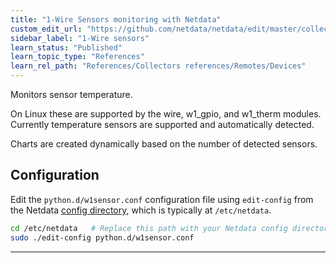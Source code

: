 ```yaml
---
title: "1-Wire Sensors monitoring with Netdata"
custom_edit_url: "https://github.com/netdata/netdata/edit/master/collectors/python.d.plugin/w1sensor/README.md"
sidebar_label: "1-Wire sensors"
learn_status: "Published"
learn_topic_type: "References"
learn_rel_path: "References/Collectors references/Remotes/Devices"
---
```



Monitors sensor temperature.

On Linux these are supported by the wire, w1_gpio, and w1_therm modules.
Currently temperature sensors are supported and automatically detected.

Charts are created dynamically based on the number of detected sensors.

## Configuration

Edit the `python.d/w1sensor.conf` configuration file using `edit-config` from the Netdata [config
directory](https://github.com/netdata/netdata/blob/master/docs/configure/nodes.md), which is typically at `/etc/netdata`.

```bash
cd /etc/netdata   # Replace this path with your Netdata config directory, if different
sudo ./edit-config python.d/w1sensor.conf
```

---


